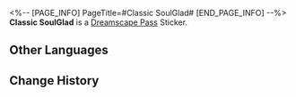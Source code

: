<%-- [PAGE_INFO]
PageTitle=#Classic SoulGlad#
[END_PAGE_INFO] --%>
{{Stub|Location information}}
{{Item Infobox
|id          = 223105
|image       = Dreamscape Pass Sticker Classic SoulGlad.png
|type        = Dreamscape Pass Sticker
|type2       = Big Squanderer Stickers
|invCategory = 
|rarity      = 4
|effect      = 
|description = Digital stickers that can be used to decorate the pages of the Dreamtour Handbook. They come in many different styles.
|source1     = [[Unlocked by Default]]
}}
{{Description|You don't feel anything with the first sip, but five minutes later, you'd have downed three bottles.}}
'''Classic SoulGlad''' is a [[Dreamscape Pass]] Sticker.

==Other Languages==
{{Other Languages
|en   = Classic SoulGlad
|zhs  = 经典款苏乐达
|zht  = 經典款蘇樂達
|ja   = クラシックスラーダ
|ko   = 클래식 솔글래드
|es   = FelizAlma clásica
|fr   = Félicitâme classique
|ru   = Классическая «Услада»
|th   = Classic SoulGlad
|vi   = SoulGlad Kinh Điển
|de   = SeelFroh Classic
|id   = Classic SoulGlad
|pt   = FelizAlma Original
}}

==Change History==
{{Change History|2.0}}